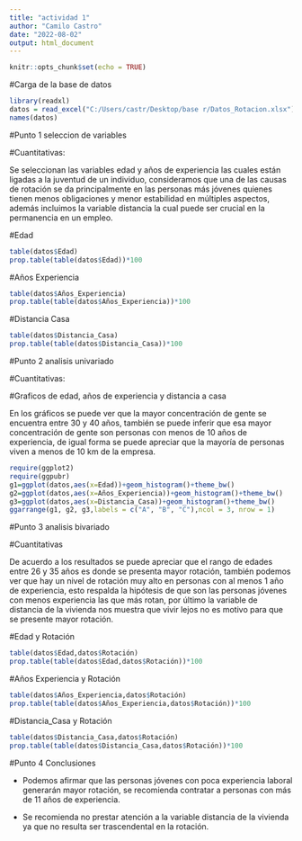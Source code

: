 ---
title: "actividad 1"
author: "Camilo Castro"
date: "2022-08-02"
output: html_document
---

```{r setup, include=FALSE}
knitr::opts_chunk$set(echo = TRUE)
```


#Carga de la base de datos

```{r}

library(readxl)
datos = read_excel("C:/Users/castr/Desktop/base r/Datos_Rotacion.xlsx")
names(datos)

```

#Punto 1 seleccion de variables 

#Cuantitativas:

Se seleccionan las variables edad y años de experiencia las cuales están ligadas a la juventud de un individuo, consideramos que una de las causas de rotación se da principalmente en las personas más jóvenes quienes tienen menos obligaciones y menor estabilidad en múltiples aspectos, además incluimos la variable distancia la cual puede ser crucial en la permanencia en un empleo. 


#Edad
```{r}
table(datos$Edad)
prop.table(table(datos$Edad))*100

```
#Años Experiencia
```{r}
table(datos$Años_Experiencia)
prop.table(table(datos$Años_Experiencia))*100

```
#Distancia Casa
```{r}
table(datos$Distancia_Casa)
prop.table(table(datos$Distancia_Casa))*100

```





#Punto 2 analisis univariado

#Cuantitativas:


#Graficos de edad, años de experiencia y distancia a casa

En los gráficos se puede ver que la mayor concentración de gente se encuentra entre 30 y 40 años, también se puede inferir que esa mayor concentración de gente son personas con menos de 10 años de experiencia, de igual forma se puede apreciar que la mayoría de personas viven a menos de 10 km de la empresa. 

```{r}

require(ggplot2)
require(ggpubr)
g1=ggplot(datos,aes(x=Edad))+geom_histogram()+theme_bw()
g2=ggplot(datos,aes(x=Años_Experiencia))+geom_histogram()+theme_bw()
g3=ggplot(datos,aes(x=Distancia_Casa))+geom_histogram()+theme_bw()
ggarrange(g1, g2, g3,labels = c("A", "B", "C"),ncol = 3, nrow = 1)


```





#Punto 3 analisis bivariado

#Cuantitativas

De acuerdo a los resultados se puede apreciar que el rango de edades entre 26 y 35 años es donde se presenta mayor rotación, también podemos ver que hay un nivel de rotación muy alto en personas con al menos 1 año de experiencia, esto respalda la hipótesis de que son las personas jóvenes con menos experiencia las que más rotan, por último la variable de distancia de la vivienda nos muestra que vivir lejos no es motivo para que se presente mayor rotación.  

#Edad y Rotación
```{r}
table(datos$Edad,datos$Rotación)
prop.table(table(datos$Edad,datos$Rotación))*100

```

#Años Experiencia y Rotación
```{r}
table(datos$Años_Experiencia,datos$Rotación)
prop.table(table(datos$Años_Experiencia,datos$Rotación))*100

```

#Distancia_Casa y Rotación
```{r}
table(datos$Distancia_Casa,datos$Rotación)
prop.table(table(datos$Distancia_Casa,datos$Rotación))*100

```





#Punto 4 Conclusiones

-	Podemos afirmar que las personas jóvenes con poca experiencia laboral generarán mayor rotación, se recomienda contratar a personas con más de 11 años de experiencia.

-	Se recomienda no prestar atención a la variable distancia de la vivienda ya que no resulta ser trascendental en la rotación.

     






